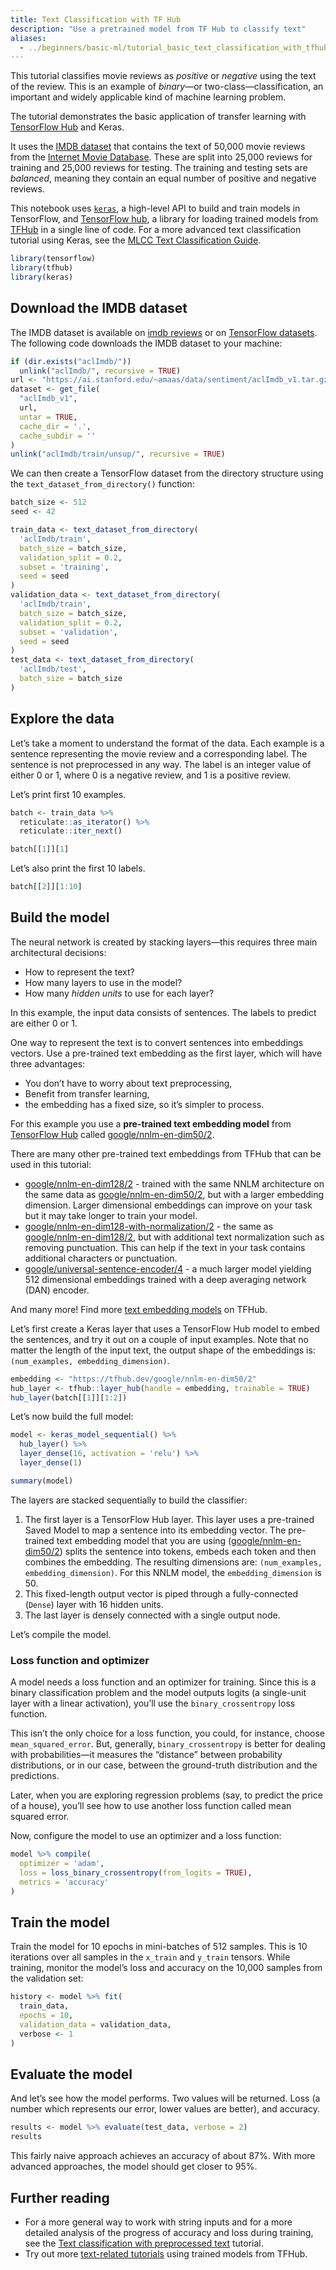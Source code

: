```yaml
---
title: Text Classification with TF Hub
description: "Use a pretrained model from TF Hub to classify text"
aliases:
  - ../beginners/basic-ml/tutorial_basic_text_classification_with_tfhub/index.html
---
```


This tutorial classifies movie reviews as *positive* or *negative* using the text of the review.
This is an example of *binary*---or two-class---classification, an important and widely applicable kind of machine learning problem.

The tutorial demonstrates the basic application of transfer learning with [TensorFlow Hub](https://tfhub.dev) and Keras.

It uses the [IMDB dataset](https://www.tensorflow.org/api_docs/python/tf/keras/datasets/imdb) that contains the text of 50,000 movie reviews from the [Internet Movie Database](https://www.imdb.com/).
These are split into 25,000 reviews for training and 25,000 reviews for testing.
The training and testing sets are *balanced*, meaning they contain an equal number of positive and negative reviews.

This notebook uses [`keras`](/guides/keras), a high-level API to build and train models in TensorFlow, and [TensorFlow hub](https://www.tensorflow.org/hub), a library for loading trained models from [TFHub](https://tfhub.dev) in a single line of code.
For a more advanced text classification tutorial using Keras, see the [MLCC Text Classification Guide](https://developers.google.com/machine-learning/guides/text-classification/).

```r
library(tensorflow)
library(tfhub)
library(keras)
```

## Download the IMDB dataset

The IMDB dataset is available on [imdb reviews](https://ai.stanford.edu/~amaas/data/sentiment/aclImdb_v1.tar.gz) or on [TensorFlow datasets](https://www.tensorflow.org/datasets).
The following code downloads the IMDB dataset to your machine:

```r
if (dir.exists("aclImdb/"))
  unlink("aclImdb/", recursive = TRUE)
url <- "https://ai.stanford.edu/~amaas/data/sentiment/aclImdb_v1.tar.gz"
dataset <- get_file(
  "aclImdb_v1",
  url,
  untar = TRUE,
  cache_dir = '.',
  cache_subdir = ''
)
unlink("aclImdb/train/unsup/", recursive = TRUE)
```

We can then create a TensorFlow dataset from the directory structure using the `text_dataset_from_directory()` function:

```r
batch_size <- 512
seed <- 42

train_data <- text_dataset_from_directory(
  'aclImdb/train',
  batch_size = batch_size,
  validation_split = 0.2,
  subset = 'training',
  seed = seed
)
validation_data <- text_dataset_from_directory(
  'aclImdb/train',
  batch_size = batch_size,
  validation_split = 0.2,
  subset = 'validation',
  seed = seed
)
test_data <- text_dataset_from_directory(
  'aclImdb/test',
  batch_size = batch_size
)
```

## Explore the data

Let's take a moment to understand the format of the data.
Each example is a sentence representing the movie review and a corresponding label.
The sentence is not preprocessed in any way.
The label is an integer value of either 0 or 1, where 0 is a negative review, and 1 is a positive review.

Let's print first 10 examples.

```r
batch <- train_data %>%
  reticulate::as_iterator() %>%
  reticulate::iter_next()

batch[[1]][1]
```

Let's also print the first 10 labels.

```r
batch[[2]][1:10]
```

## Build the model

The neural network is created by stacking layers---this requires three main architectural decisions:

-   How to represent the text?
-   How many layers to use in the model?
-   How many *hidden units* to use for each layer?

In this example, the input data consists of sentences.
The labels to predict are either 0 or 1.

One way to represent the text is to convert sentences into embeddings vectors.
Use a pre-trained text embedding as the first layer, which will have three advantages:

-   You don't have to worry about text preprocessing,
-   Benefit from transfer learning,
-   the embedding has a fixed size, so it's simpler to process.

For this example you use a **pre-trained text embedding model** from [TensorFlow Hub](https://tfhub.dev) called [google/nnlm-en-dim50/2](https://tfhub.dev/google/nnlm-en-dim50/2).

There are many other pre-trained text embeddings from TFHub that can be used in this tutorial:

-   [google/nnlm-en-dim128/2](https://tfhub.dev/google/nnlm-en-dim128/2) - trained with the same NNLM architecture on the same data as [google/nnlm-en-dim50/2](https://tfhub.dev/google/nnlm-en-dim50/2), but with a larger embedding dimension. Larger dimensional embeddings can improve on your task but it may take longer to train your model.
-   [google/nnlm-en-dim128-with-normalization/2](https://tfhub.dev/google/nnlm-en-dim128-with-normalization/2) - the same as [google/nnlm-en-dim128/2](https://tfhub.dev/google/nnlm-en-dim128/2), but with additional text normalization such as removing punctuation. This can help if the text in your task contains additional characters or punctuation.
-   [google/universal-sentence-encoder/4](https://tfhub.dev/google/universal-sentence-encoder/4) - a much larger model yielding 512 dimensional embeddings trained with a deep averaging network (DAN) encoder.

And many more!
Find more [text embedding models](https://tfhub.dev/s?module-type%20=%20text-embedding) on TFHub.

Let's first create a Keras layer that uses a TensorFlow Hub model to embed the sentences, and try it out on a couple of input examples.
Note that no matter the length of the input text, the output shape of the embeddings is: `(num_examples, embedding_dimension)`.

```r
embedding <- "https://tfhub.dev/google/nnlm-en-dim50/2"
hub_layer <- tfhub::layer_hub(handle = embedding, trainable = TRUE)
hub_layer(batch[[1]][1:2])
```

Let's now build the full model:

```r
model <- keras_model_sequential() %>%
  hub_layer() %>%
  layer_dense(16, activation = 'relu') %>%
  layer_dense(1)

summary(model)
```

The layers are stacked sequentially to build the classifier:

1.  The first layer is a TensorFlow Hub layer. This layer uses a pre-trained Saved Model to map a sentence into its embedding vector. The pre-trained text embedding model that you are using ([google/nnlm-en-dim50/2](https://tfhub.dev/google/nnlm-en-dim50/2)) splits the sentence into tokens, embeds each token and then combines the embedding. The resulting dimensions are: `(num_examples, embedding_dimension)`. For this NNLM model, the `embedding_dimension` is 50.
2.  This fixed-length output vector is piped through a fully-connected (`Dense`) layer with 16 hidden units.
3.  The last layer is densely connected with a single output node.

Let's compile the model.

### Loss function and optimizer

A model needs a loss function and an optimizer for training.
Since this is a binary classification problem and the model outputs logits (a single-unit layer with a linear activation), you'll use the `binary_crossentropy` loss function.

This isn't the only choice for a loss function, you could, for instance, choose `mean_squared_error`.
But, generally, `binary_crossentropy` is better for dealing with probabilities---it measures the "distance" between probability distributions, or in our case, between the ground-truth distribution and the predictions.

Later, when you are exploring regression problems (say, to predict the price of a house), you'll see how to use another loss function called mean squared error.

Now, configure the model to use an optimizer and a loss function:

```r
model %>% compile(
  optimizer = 'adam',
  loss = loss_binary_crossentropy(from_logits = TRUE),
  metrics = 'accuracy'
)
```

## Train the model

Train the model for 10 epochs in mini-batches of 512 samples.
This is 10 iterations over all samples in the `x_train` and `y_train` tensors.
While training, monitor the model's loss and accuracy on the 10,000 samples from the validation set:

```r
history <- model %>% fit(
  train_data,
  epochs = 10,
  validation_data = validation_data,
  verbose <- 1
)
```

## Evaluate the model

And let's see how the model performs.
Two values will be returned.
Loss (a number which represents our error, lower values are better), and accuracy.

```r
results <- model %>% evaluate(test_data, verbose = 2)
results
```

This fairly naive approach achieves an accuracy of about 87%.
With more advanced approaches, the model should get closer to 95%.

## Further reading

-   For a more general way to work with string inputs and for a more detailed analysis of the progress of accuracy and loss during training, see the [Text classification with preprocessed text](./text_classification.qmd) tutorial.
-   Try out more [text-related tutorials](https://www.tensorflow.org/hub/tutorials#text-related-tutorials) using trained models from TFHub.
